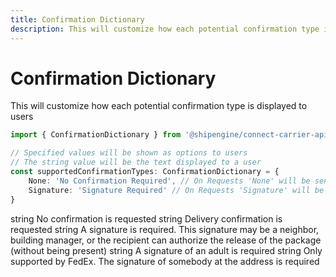 ```yaml
---
title: Confirmation Dictionary
description: This will customize how each potential confirmation type is displayed to users
---
```


# Confirmation Dictionary

This will customize how each potential confirmation type is displayed to users

```typescript
import { ConfirmationDictionary } from '@shipengine/connect-carrier-api';

// Specified values will be shown as options to users
// The string value will be the text displayed to a user
const supportedConfirmationTypes: ConfirmationDictionary = {
    None: 'No Confirmation Required', // On Requests 'None' will be sent as the 'confirmation'
    Signature: 'Signature Required' // On Requests 'Signature' will be sent as the 'confirmation'
}
```

<Reference>
  <Field name="None" nullable={true}>
    <Type>
      string
    </Type>
    <Description>
      No confirmation is requested
    </Description>
  </Field>
  <Field name="Delivery" nullable={true}>
    <Type>
      string
    </Type>
    <Description>
      Delivery confirmation is requested
    </Description>
  </Field>
  <Field name="Signature" nullable={true}>
    <Type>
      string
    </Type>
    <Description>
      A signature is required. This signature may be a neighbor, building manager, or the recipient can authorize the release of the package (without being present)
    </Description>
  </Field>
  <Field name="AdultSignature" nullable={true}>
    <Type>
      string
    </Type>
    <Description>
      A signature of an adult is required
    </Description>
  </Field>
  <Field name="DirectSignature" nullable={true}>
    <Type>
      string
    </Type>
    <Description>
      Only supported by FedEx. The signature of somebody at the address is required
    </Description>
  </Field>
</Reference>
